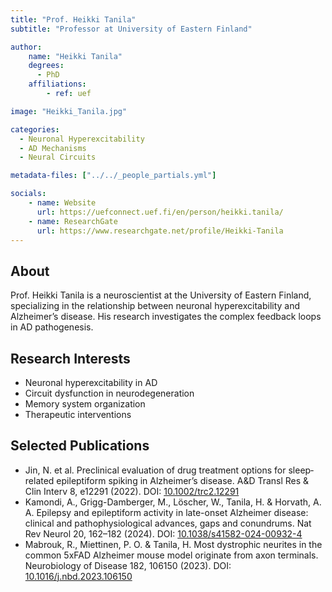 ```yaml
---
title: "Prof. Heikki Tanila"
subtitle: "Professor at University of Eastern Finland"

author:
    name: "Heikki Tanila"
    degrees:
      - PhD
    affiliations:
        - ref: uef

image: "Heikki_Tanila.jpg"

categories:
  - Neuronal Hyperexcitability
  - AD Mechanisms
  - Neural Circuits

metadata-files: ["../../_people_partials.yml"]

socials:
    - name: Website
      url: https://uefconnect.uef.fi/en/person/heikki.tanila/
    - name: ResearchGate
      url: https://www.researchgate.net/profile/Heikki-Tanila
---
```


## About

Prof. Heikki Tanila is a neuroscientist at the University of Eastern Finland, specializing in the relationship between neuronal hyperexcitability and Alzheimer's disease. His research investigates the complex feedback loops in AD pathogenesis.

## Research Interests

- Neuronal hyperexcitability in AD
- Circuit dysfunction in neurodegeneration
- Memory system organization
- Therapeutic interventions

## Selected Publications

- Jin, N. et al. Preclinical evaluation of drug treatment options for sleep‐related epileptiform spiking in Alzheimer’s disease. A&D Transl Res & Clin Interv 8, e12291 (2022). DOI: [10.1002/trc2.12291](https://alz-journals.onlinelibrary.wiley.com/doi/10.1002/trc2.12291)
- Kamondi, A., Grigg-Damberger, M., Löscher, W., Tanila, H. & Horvath, A. A. Epilepsy and epileptiform activity in late-onset Alzheimer disease: clinical and pathophysiological advances, gaps and conundrums. Nat Rev Neurol 20, 162–182 (2024). DOI: [10.1038/s41582-024-00932-4](https://www.nature.com/articles/s41582-024-00932-4)
- Mabrouk, R., Miettinen, P. O. & Tanila, H. Most dystrophic neurites in the common 5xFAD Alzheimer mouse model originate from axon terminals. Neurobiology of Disease 182, 106150 (2023). DOI: [10.1016/j.nbd.2023.106150](https://www.sciencedirect.com/science/article/pii/S096999612300164X?via%3Dihub)
